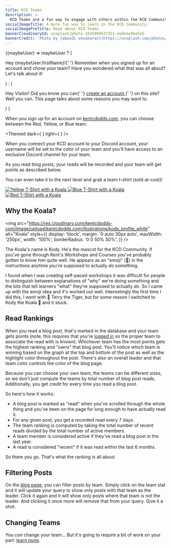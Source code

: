 ```yaml
---
title: KCD Teams
description: >-
  KCD Teams are a fun way to engage with others within the KCD Community.
socialImageTitle: A more fun way to learn in the KCD Community.
socialImagePreTitle: Read about KCD Teams
bannerCloudinaryId: unsplash/photo-1625990637351-ee0e5e9ba5e5
bannerCredit: 'Photo by [aboodi vesakaran](https://unsplash.com/photos/tDb65c90-qY)'
---
```


<OptionalUser>
	{(maybeUser) =>
		maybeUser ? (
			<p>
				Hey <span className="text-team-current">{maybeUser.firstName}</span>!{' '}
				Remember when you signed up for an account and chose your team? Have you
				wondered what that was all about? Let's talk about it!
			</p>
		) : (
			<p>
				Hey Visitor! Did you know you can{' '}
				<a href="/login" className="underline">
					create an account
				</a>{' '}
				on this site? Well you can. This page talks about some reasons you may
				want to.
			</p>
		)
	}
</OptionalUser>

When you sign up for an account on [kentcdodds.com](https://kentcdodds.com), you
can choose between the Red, Yellow, or Blue team.

<Themed
	dark={
		<CloudinaryVideo
			cloudinaryId="kentcdodds.com/content/teams/team-chooser-dark"
			aspectRatio="250:113"
			crop="fit"
			width={1600}
		/>
	}
	light={
		<CloudinaryVideo
			cloudinaryId="kentcdodds.com/content/teams/team-chooser-light"
			aspectRatio="250:113"
			crop="fit"
			width={1600}
		/>
	}
/>

When you connect your KCD account to your Discord account, your username will be
set to the color of your team and you'll have access to an exclusive Discord
channel for your team.

As you read blog posts, your reads will be recorded and your team will get
points as described below.

You can even take it to the next level and grab a team t-shirt (sold at-cost)!

<div className="flex gap-4">
	<a href="https://cottonbureau.com/p/4AAW9M">
		<img
			src="https://res.cloudinary.com/kentcdodds-com/image/upload/f_auto,q_auto,dpr_2.0,ar_1:1,w_560/v1670441444/kentcdodds.com/content/teams/shirt-yellow"
			alt="Yellow T-Shirt with a Koala"
			style={{ aspectRatio: '1/1' }}
		/>
	</a>
	<a href="https://cottonbureau.com/p/BT8VUW">
		<img
			src="https://res.cloudinary.com/kentcdodds-com/image/upload/f_auto,q_auto,dpr_2.0,ar_1:1,w_560/v1670441444/kentcdodds.com/content/teams/shirt-blue"
			alt="Blue T-Shirt with a Koala"
			style={{ aspectRatio: '1/1' }}
		/>
	</a>
	<a href="https://cottonbureau.com/p/6ZE96D">
		<img
			src="https://res.cloudinary.com/kentcdodds-com/image/upload/f_auto,q_auto,dpr_2.0,ar_1:1,w_560/v1670441444/kentcdodds.com/content/teams/shirt-red"
			alt="Red T-Shirt with a Koala"
			style={{ aspectRatio: '1/1' }}
		/>
	</a>
</div>

## Why the Koala?

<img
	src="https://res.cloudinary.com/kentcdodds-com/image/upload/kentcdodds.com/illustrations/kody_profile_white"
	alt="Koala"
	style={{
		display: 'block',
		margin: '0 auto 30px auto',
		maxWidth: '250px',
		width: '100%',
		borderRadius: '0 0 50% 50%',
	}}
/>

The Koala's name is Kody. He's the mascot for the KCD Community. If you've gone
through Kent's Workshops and Courses you've probably gotten to know him quite
well. He appears as an "emoji" (🐨) in the instructions anytime you're supposed
to actually _do_ something.

I found when I was creating self-paced workshops it was difficult for people to
distinguish between explanations of "why" we're doing something and the bits
that tell learners "what" they're supposed to actually _do_. So I came up with
the emoji idea and it's worked out well. Interestingly the first time I did
this, I went with 🐯 Terry the Tiger, but for some reason I switched to Kody the
Koala 🐨 and it stuck.

## Read Rankings

When you read a blog post, that's marked in the database and your team gets
points (note, this requires that you're [logged in](/login) so the proper team
to associate the read with is known). Whichever team has the most points gets
the highest ranking and "owns" that blog post. You'll notice which team is
winning based on the graph at the top and bottom of the post as well as the
highlight color throughout the post. There's also an overall leader and that
team color controls the color of the blog page.

Because you can choose your own team, the teams can be different sizes, so we
don't just compute the teams by total number of blog post reads. Additionally,
you get credit for every time you read a blog post.

So here's how it works:

- A blog post is marked as "read" when you've scrolled through the whole thing
  and you've been on the page for long enough to have actually read it.
- For any given post, you get a recorded read every 7 days.
- The team ranking is computed by taking the total number of recent reads
  divided by the total number of active members.
- A team member is considered active if they've read a blog post in the last
  year.
- A read is considered "recent" if it was read within the last 6 months.

So there you go. That's what the ranking is all about.

## Filtering Posts

On the [blog page](/blog), you can filter posts by team. Simply click on the
team stat and it will update your query to show only posts with that team as the
leader. Click it again and it will show only posts where that team is not the
leader. And clicking it once more will remove that from your query. Give it a
shot.

## Changing Teams

You _can_ change your team... But it's going to require a bit of work on your
part: [learn more](https://github.com/kentcdodds/kentcdodds.com/issues/68).

